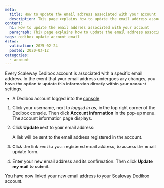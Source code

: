 ```yaml
---
meta:
  title: How to update the email address associated with your account
  description: This page explains how to update the email address associated with your Scaleway Dedibox account.
content:
  h1: How to update the email address associated with your account
  paragraph: This page explains how to update the email address associated with your Scaleway Dedibox account.
tags: dedibox update account email
dates:
  validation: 2025-02-24
  posted: 2020-03-12
categories:
  - account
---
```


Every Scaleway Dedibox account is associated with a specific email address. In the event that your email address undergoes any changes, you have the option to update this information directly within your account settings.

<Macro id="requirements" />

- A Dedibox account logged into the [console](https://console.online.net)

1. Click your username, next to _logged in as_, in the top right corner of the Dedibox console. Then click **Account information** in the pop-up menu. The account information page displays.
2. Click **Update** next to your email address:
    <Lightbox src="scaleway-dedibox-console-update-email.webp" />

    A link will be sent to the email address registered in the account.
3. Click the link sent to your registered email address, to access the email update form.
4. Enter your new email address and its confirmation. Then click **Update my mail** to submit.
    <Lightbox src="scaleway-dedibox-console-confirm-new-email.webp" />

You have now linked your new email address to your Scaleway Dedibox account.


